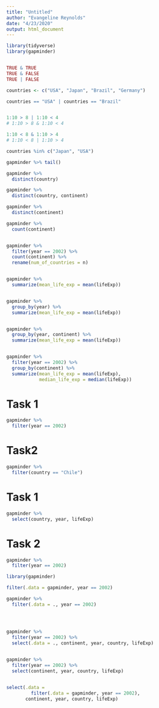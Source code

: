```yaml
---
title: "Untitled"
author: "Evangeline Reynolds"
date: "4/23/2020"
output: html_document
---
```


```r
library(tidyverse)
library(gapminder)


TRUE & TRUE
TRUE & FALSE
TRUE | FALSE

countries <- c("USA", "Japan", "Brazil", "Germany")

countries == "USA" | countries == "Brazil"


1:10 > 8 | 1:10 < 4
# 1:10 > 8 & 1:10 < 4

1:10 < 8 & 1:10 > 4
# 1:10 < 8 | 1:10 > 4

countries %in% c("Japan", "USA")

gapminder %>% tail()
```

```r
gapminder %>% 
  distinct(country)

gapminder %>% 
  distinct(country, continent)

gapminder %>% 
  distinct(continent)

gapminder %>% 
  count(continent)


gapminder %>% 
  filter(year == 2002) %>% 
  count(continent) %>% 
  rename(num_of_countries = n)


gapminder %>% 
  summarize(mean_life_exp = mean(lifeExp))


gapminder %>% 
  group_by(year) %>%  
  summarize(mean_life_exp = mean(lifeExp))


gapminder %>% 
  group_by(year, continent) %>%  
  summarize(mean_life_exp = mean(lifeExp))


gapminder %>% 
  filter(year == 2002) %>% 
  group_by(continent) %>% 
  summarize(mean_life_exp = mean(lifeExp),
            median_life_exp = median(lifeExp)) 

```


# Task 1

```r
gapminder %>% 
  filter(year == 2002)
```


# Task2 


```r
gapminder %>% 
  filter(country == "Chile")
```



# Task 1

```r
gapminder %>% 
  select(country, year, lifeExp)
```


# Task 2 

```r
gapminder %>% 
  filter(year == 2002)
```



```r
library(gapminder)

filter(.data = gapminder, year == 2002)

gapminder %>% 
  filter(.data = ., year == 2002)




gapminder %>% 
  filter(year == 2002) %>% 
  select(.data = ., continent, year, country, lifeExp)
  

gapminder %>% 
  filter(year == 2002) %>% 
  select(continent, year, country, lifeExp)


select(.data = 
         filter(.data = gapminder, year == 2002), 
       continent, year, country, lifeExp)


```

